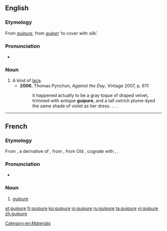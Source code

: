 ==English==

===Etymology===
From {{etyl|fr|en}} ''[[#French|guipure]]'', from ''[[guiper]]'' ‘to cover with silk’.

===Pronunciation===
* {{IPA|/ɡiːˈpjʊə/}}

===Noun===
{{en-noun}}

# A kind of [[lace]].
#* '''2006''', Thomas Pynchon, ''Against the Day'', Vintage 2007, p. 611:
#*: it happened actually to be a gray toque of draped velvet, trimmed with antique '''guipure''', and a tall ostrich plume dyed the same shade of violet as her dress. . . .

[[Category:en:Materials]]

----

==French==

===Etymology===
From {{etyl|frm|fr}} {{term|ghippure||trimmings|lang=frm}}, a derivative of {{etyl|frm|fr}} {{term|guiper|lang=frm}}, from {{etyl|fro|fr}} {{term|guiper||to cover with silk|lang=fro}}, from Old {{etyl|frk|fr}} {{term/t|frk|*wipan|*wīpan|to wrap}}, cognate with {{etyl|goh|-}} {{term|wīfan||to twist|lang=goh}}, {{etyl|dum|-}} {{term|wipen|wīpen|to crown|lang=dum}}.

===Pronunciation===
* {{IPA|/ɡipyʁ/|lang=fr}}

===Noun===
{{fr-noun|f}}

# [[#English|guipure]]

[[et:guipure]]
[[fr:guipure]]
[[ko:guipure]]
[[io:guipure]]
[[ru:guipure]]
[[ta:guipure]]
[[vi:guipure]]
[[zh:guipure]]
